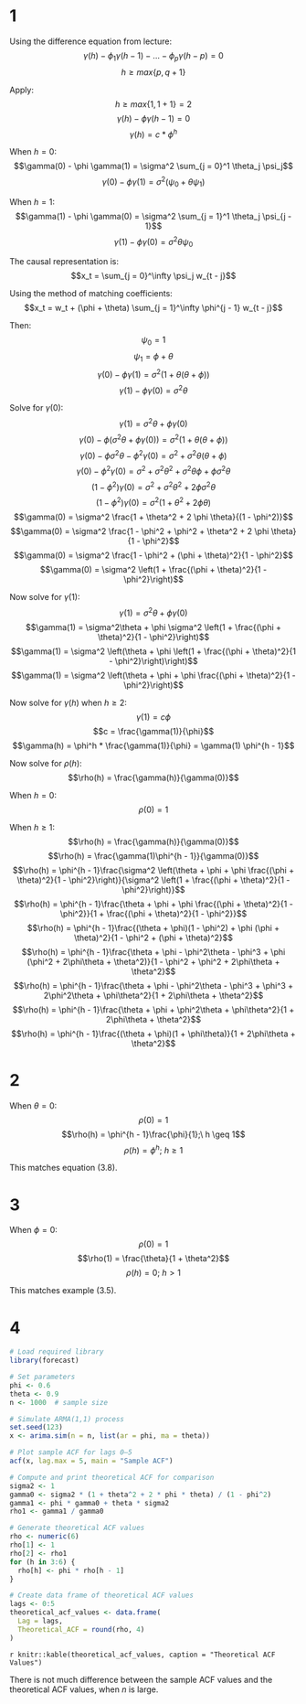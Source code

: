# 1
Using the difference equation from lecture:
$$\gamma(h) - \phi_1 \gamma(h - 1) - ... - \phi_p \gamma (h - p) = 0$$
$$h \geq max \{ p, q + 1 \}$$

Apply:
$$h \geq max \{ 1, 1 + 1 \} = 2$$
$$\gamma(h) - \phi \gamma(h - 1) = 0$$
$$\gamma(h) = c * \phi^h$$

When $h = 0$:
$$\gamma(0) - \phi \gamma(1) = \sigma^2 \sum_{j = 0}^1 \theta_j \psi_j$$
$$\gamma(0) - \phi \gamma(1) = \sigma^2 (\psi_0 + \theta \psi_1)$$

When $h = 1$:
$$\gamma(1) - \phi \gamma(0) = \sigma^2 \sum_{j = 1}^1 \theta_j \psi_{j - 1}$$
$$\gamma(1) - \phi \gamma(0) = \sigma^2 \theta \psi_{0}$$

The causal representation is:
$$x_t = \sum_{j = 0}^\infty \psi_j w_{t - j}$$

Using the method of matching coefficients:
$$x_t = w_t + (\phi + \theta) \sum_{j = 1}^\infty \phi^{j - 1} w_{t - j}$$

Then:
$$\psi_0 = 1$$
$$\psi_1 = \phi + \theta$$
$$\gamma(0) - \phi \gamma(1) = \sigma^2 (1 + \theta (\theta + \phi))$$
$$\gamma(1) - \phi \gamma(0) = \sigma^2 \theta$$

Solve for $\gamma(0)$:
$$\gamma(1) = \sigma^2 \theta + \phi \gamma(0)$$
$$\gamma(0) - \phi (\sigma^2 \theta + \phi \gamma(0)) = \sigma^2 (1 + \theta (\theta + \phi))$$
$$\gamma(0) - \phi \sigma^2 \theta - \phi^2 \gamma(0) = \sigma^2 + \sigma^2 \theta (\theta + \phi)$$
$$\gamma(0) - \phi^2 \gamma(0) = \sigma^2 + \sigma^2 \theta^2 + \sigma^2 \theta \phi + \phi \sigma^2 \theta$$
$$(1 - \phi^2) \gamma(0) = \sigma^2 + \sigma^2 \theta^2 + 2 \phi \sigma^2 \theta$$
$$(1 - \phi^2) \gamma(0) = \sigma^2(1 + \theta^2 + 2 \phi \theta)$$
$$\gamma(0) = \sigma^2 \frac{1 + \theta^2 + 2 \phi \theta}{(1 - \phi^2)}$$
$$\gamma(0) = \sigma^2 \frac{1 - \phi^2 + \phi^2 + \theta^2 + 2 \phi \theta}{1 - \phi^2}$$
$$\gamma(0) = \sigma^2 \frac{1 - \phi^2 + (\phi + \theta)^2}{1 - \phi^2}$$
$$\gamma(0) = \sigma^2 \left(1 + \frac{(\phi + \theta)^2}{1 - \phi^2}\right)$$

Now solve for $\gamma(1)$:
$$\gamma(1) = \sigma^2\theta + \phi \gamma(0)$$
$$\gamma(1) = \sigma^2\theta + \phi \sigma^2 \left(1 + \frac{(\phi + \theta)^2}{1 - \phi^2}\right)$$
$$\gamma(1) = \sigma^2 \left(\theta + \phi \left(1 + \frac{(\phi + \theta)^2}{1 - \phi^2}\right)\right)$$
$$\gamma(1) = \sigma^2 \left(\theta + \phi + \phi \frac{(\phi + \theta)^2}{1 - \phi^2}\right)$$

Now solve for $\gamma(h)$ when $h \geq 2$:
$$\gamma(1) = c \phi$$
$$c = \frac{\gamma(1)}{\phi}$$
$$\gamma(h) = \phi^h * \frac{\gamma(1)}{\phi} = \gamma(1) \phi^{h - 1}$$

Now solve for $\rho(h)$:
$$\rho(h) = \frac{\gamma(h)}{\gamma(0)}$$

When $h = 0$:
$$\rho(0) = 1$$

When $h \geq 1$:
$$\rho(h) = \frac{\gamma(h)}{\gamma(0)}$$
$$\rho(h) = \frac{\gamma(1)\phi^{h - 1}}{\gamma(0)}$$
$$\rho(h) = \phi^{h - 1}\frac{\sigma^2 \left(\theta + \phi + \phi \frac{(\phi + \theta)^2}{1 - \phi^2}\right)}{\sigma^2 \left(1 + \frac{(\phi + \theta)^2}{1 - \phi^2}\right)}$$
$$\rho(h) = \phi^{h - 1}\frac{\theta + \phi + \phi \frac{(\phi + \theta)^2}{1 - \phi^2}}{1 + \frac{(\phi + \theta)^2}{1 - \phi^2}}$$
$$\rho(h) = \phi^{h - 1}\frac{(\theta + \phi)(1 - \phi^2) + \phi (\phi + \theta)^2}{1 - \phi^2 + (\phi + \theta)^2}$$
$$\rho(h) = \phi^{h - 1}\frac{\theta + \phi - \phi^2\theta - \phi^3 + \phi (\phi^2 + 2\phi\theta + \theta^2)}{1 - \phi^2 + \phi^2 + 2\phi\theta + \theta^2}$$
$$\rho(h) = \phi^{h - 1}\frac{\theta + \phi - \phi^2\theta - \phi^3 + \phi^3 + 2\phi^2\theta + \phi\theta^2}{1 + 2\phi\theta + \theta^2}$$
$$\rho(h) = \phi^{h - 1}\frac{\theta + \phi + \phi^2\theta + \phi\theta^2}{1 + 2\phi\theta + \theta^2}$$
$$\rho(h) = \phi^{h - 1}\frac{(\theta + \phi)(1 + \phi\theta)}{1 + 2\phi\theta + \theta^2}$$

# 2
When $\theta = 0$:
$$\rho(0) = 1$$
$$\rho(h) = \phi^{h - 1}\frac{\phi}{1};\ h \geq 1$$
$$\rho(h) = \phi^{h};\ h \geq 1$$

This matches equation (3.8).

# 3
When $\phi = 0$:
$$\rho(0) = 1$$
$$\rho(1) = \frac{\theta}{1 + \theta^2}$$
$$\rho(h) = 0;\ h > 1$$

This matches example (3.5).

# 4
```r
# Load required library
library(forecast)

# Set parameters
phi <- 0.6
theta <- 0.9
n <- 1000  # sample size

# Simulate ARMA(1,1) process
set.seed(123)
x <- arima.sim(n = n, list(ar = phi, ma = theta))

# Plot sample ACF for lags 0–5
acf(x, lag.max = 5, main = "Sample ACF")

# Compute and print theoretical ACF for comparison
sigma2 <- 1
gamma0 <- sigma2 * (1 + theta^2 + 2 * phi * theta) / (1 - phi^2)
gamma1 <- phi * gamma0 + theta * sigma2
rho1 <- gamma1 / gamma0

# Generate theoretical ACF values
rho <- numeric(6)
rho[1] <- 1
rho[2] <- rho1
for (h in 3:6) {
  rho[h] <- phi * rho[h - 1]
}

# Create data frame of theoretical ACF values
lags <- 0:5
theoretical_acf_values <- data.frame(
  Lag = lags,
  Theoretical_ACF = round(rho, 4)
)
```

`r knitr::kable(theoretical_acf_values, caption = "Theoretical ACF Values")`

There is not much difference between the sample ACF values and the theoretical ACF values, when $n$ is large.